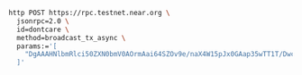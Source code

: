 ```bash
http POST https://rpc.testnet.near.org \
  jsonrpc=2.0 \
  id=dontcare \
  method=broadcast_tx_async \
  params:='[
    "DgAAAHNlbmRlci50ZXN0bmV0AOrmAai64SZOv9e/naX4W15pJx0GAap35wTT1T/DwcbbDwAAAAAAAAAQAAAAcmVjZWl2ZXIudGVzdG5ldNMnL7URB1cxPOu3G8jTqlEwlcasagIbKlAJlF5ywVFLAQAAAAMAAACh7czOG8LTAAAAAAAAAGQcOG03xVSFQFjoagOb4NBBqWhERnnz45LY4+52JgZhm1iQKz7qAdPByrGFDQhQ2Mfga8RlbysuQ8D8LlA6bQE="
  ]'
```
